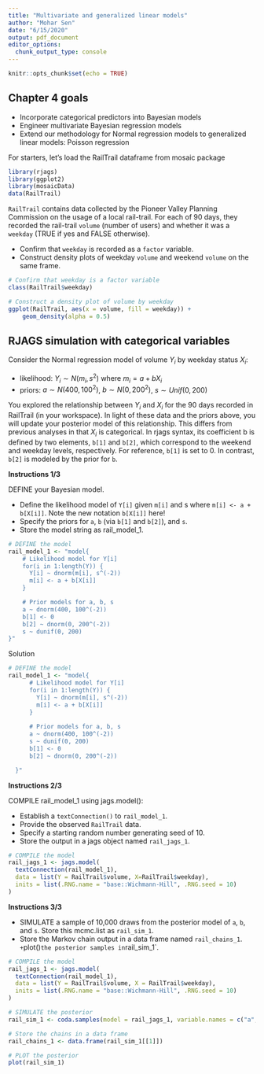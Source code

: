 ```yaml
---
title: "Multivariate and generalized linear models"
author: "Mohar Sen"
date: "6/15/2020"
output: pdf_document
editor_options: 
  chunk_output_type: console
---
```


```r
knitr::opts_chunk$set(echo = TRUE)
```

## Chapter 4 goals
+ Incorporate categorical predictors into Bayesian models
+ Engineer multivariate Bayesian regression models
+ Extend our methodology for Normal regression models to generalized linear models: Poisson regression

For starters, let's load the RailTrail dataframe from mosaic package

```r
library(rjags)
library(ggplot2)
library(mosaicData)
data(RailTrail)
```

`RailTrail` contains data collected by the Pioneer Valley Planning Commission on the usage of a local rail-trail. For each of 90 days, they recorded the rail-trail `volume` (number of users) and whether it was a `weekday` (TRUE if yes and FALSE otherwise).

+ Confirm that `weekday` is recorded as a `factor` variable.
+ Construct density plots of weekday `volume` and weekend `volume` on the same frame.

```r
# Confirm that weekday is a factor variable
class(RailTrail$weekday)

# Construct a density plot of volume by weekday
ggplot(RailTrail, aes(x = volume, fill = weekday)) + 
    geom_density(alpha = 0.5)
```

## RJAGS simulation with categorical variables

Consider the Normal regression model of volume $Y_i$ by weekday status $X_i$:

+ likelihood: $Y_i \sim N(m_i, s^2)$ where $m_i=a+bX_i$
+ priors: $a \sim N(400,100^2)$, $b\sim  N(0,200^2)$, $s \sim Unif(0,200)$


You explored the relationship between $Y_i$ and $X_i$ for the 90 days recorded in RailTrail (in your workspace). In light of these data and the priors above, you will update your posterior model of this relationship. This differs from previous analyses in that $X_i$ is categorical. In rjags syntax, its coefficient b is defined by two elements, `b[1]` and `b[2]`, which correspond to the weekend and weekday levels, respectively. For reference, `b[1]` is set to 0. In contrast, `b[2]` is modeled by the prior for `b`.

**Instructions 1/3**

DEFINE your Bayesian model.

+ Define the likelihood model of `Y[i]` given `m[i]` and s where `m[i] <- a + b[X[i]]`. Note the new notation `b[X[i]]` here!
+ Specify the priors for `a`, `b` (via `b[1]` and `b[2]`), and `s`.
+ Store the model string as rail_model_1.

```r
# DEFINE the model    
rail_model_1 <- "model{
    # Likelihood model for Y[i]
    for(i in 1:length(Y)) {
      Y[i] ~ dnorm(m[i], s^(-2))
      m[i] <- a + b[X[i]]
    }

    # Prior models for a, b, s
    a ~ dnorm(400, 100^(-2))
    b[1] <- 0
    b[2] ~ dnorm(0, 200^(-2))
    s ~ dunif(0, 200)
}"
```

Solution

```r
# DEFINE the model
rail_model_1 <- "model{
      # Likelihood model for Y[i]
      for(i in 1:length(Y)) {
        Y[i] ~ dnorm(m[i], s^(-2))
        m[i] <- a + b[X[i]]
      }
  
      # Prior models for a, b, s
      a ~ dnorm(400, 100^(-2))
      s ~ dunif(0, 200)      
      b[1] <- 0
      b[2] ~ dnorm(0, 200^(-2))

  }"
```




**Instructions 2/3**

COMPILE rail_model_1 using jags.model():

+ Establish a `textConnection()` to `rail_model_1`.
+ Provide the observed `RailTrail` data.
+ Specify a starting random number generating seed of 10.
+ Store the output in a jags object named `rail_jags_1`.

```r
# COMPILE the model
rail_jags_1 <- jags.model(
  textConnection(rail_model_1),
  data = list(Y = RailTrail$volume, X=RailTrail$weekday),
  inits = list(.RNG.name = "base::Wichmann-Hill", .RNG.seed = 10)
)
```

**Instructions 3/3**

+ SIMULATE a sample of 10,000 draws from the posterior model of `a`, `b`, and `s`. Store this mcmc.list as `rail_sim_1`.
+ Store the Markov chain output in a data frame named `rail_chains_1`.
`+ `plot()` the posterior samples in `rail_sim_1`.

```r
# COMPILE the model
rail_jags_1 <- jags.model(
  textConnection(rail_model_1),
  data = list(Y = RailTrail$volume, X = RailTrail$weekday),
  inits = list(.RNG.name = "base::Wichmann-Hill", .RNG.seed = 10)
)

# SIMULATE the posterior    
rail_sim_1 <- coda.samples(model = rail_jags_1, variable.names = c("a", "b", "s"), n.iter = 10000)

# Store the chains in a data frame
rail_chains_1 <- data.frame(rail_sim_1[[1]])

# PLOT the posterior
plot(rail_sim_1)
```


